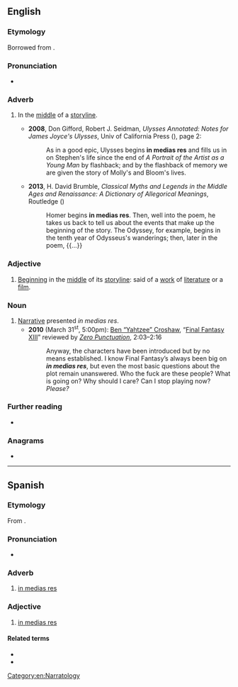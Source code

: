 ==English==

===Etymology===
Borrowed from {{bor|en|la|[[in]] [[mediās]] [[rēs]]|lit=into the middle of things}}.

===Pronunciation===
* {{IPA|/ɪn ˌmiːdɪəs ˈɹeɪz/|lang=en}}

===Adverb===
{{en-adv|-}}

# In the [[middle]] of a [[storyline]].
#: {{syn|en|in-between}}
#: {{coordinate terms|en|ab ovo}}
#: {{ux|en|This novel begins '''in medias res'''.}}
#* '''2008''', Don Gifford, Robert J. Seidman, ''Ulysses Annotated: Notes for James Joyce's Ulysses'', Univ of California Press ({{ISBN|9780520253971}}), page 2:
#*: As in a good epic, Ulysses begins '''in medias res''' and fills us in on Stephen's life since the end of ''A Portrait of the Artist as a Young Man'' by flashback; and by the flashback of memory we are given the story of Molly's and Bloom's lives.
#* '''2013''', H. David Brumble, ''Classical Myths and Legends in the Middle Ages and Renaissance: A Dictionary of Allegorical Meanings'', Routledge ({{ISBN|9781136797378}})
#*: Homer begins '''in medias res'''. Then, well into the poem, he takes us back to tell us about the events that make up the beginning of the story. The Odyssey, for example, begins in the tenth year of Odysseus's wanderings; then, later in the  poem, {{...}}

===Adjective===
{{en-adj|-}}

# [[begin|Beginning]] in the [[middle]] of its [[storyline]]: said of a [[work]] of [[literature]] or a [[film]].
#: {{ux|en|Although not strictly '''in medias res''', the film uses flashbacks extensively.}}

===Noun===
{{en-noun|-}}

# [[narrative|Narrative]] presented ''in medias res''.
#* '''2010''' (March 31<sup>st</sup>, 5:00pm): <span class="plainlinks">[http://www.escapistmagazine.com/profiles/view/Yahtzee%20Croshaw Ben “Yahtzee” Croshaw], “[http://www.escapistmagazine.com/videos/view/zero-punctuation/1569-Final-Fantasy-XIII Final Fantasy XIII]” reviewed by ''[http://www.escapistmagazine.com/videos/view/zero-punctuation Zero Punctuation]''</span>, 2:03–2:16
#*: Anyway, the characters have been introduced but by no means established. I know Final Fantasy’s always been big on '''''in medias res''''', but even the most basic questions about the plot remain unanswered. Who the fuck are these people? What is going on? Why should I care? Can I stop playing now? ''Please?''

===Further reading===
* {{pedia}}

===Anagrams===
* {{anagrams|en|a=adeeiimnrss|sideramines}}

[[Category:en:Narratology]]

----

==Spanish==
{{wikipedia|lang=es}}

===Etymology===
From {{etyl|la|es}} {{m|la|in}} {{m|la|medias}} {{m|la|res|lit=into the middle of things}}.

===Pronunciation===
* {{IPA|/in ˈme.ðjas ˌres/|lang=es}}

===Adverb===
{{es-adv}}

# [[#English|in medias res]]

===Adjective===
{{es-adj|pl=in medias res}}

# [[#English|in medias res]]

====Related terms====
* {{l|es|ab initio}}
* {{l|es|ab ovo}}